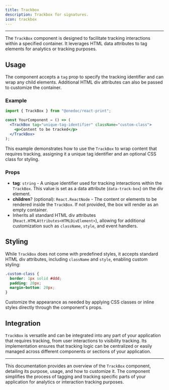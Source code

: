 ```yaml
---
title: Trackbox
description: Trackbox for signatures.
icon: trackbox
---
```


---
The `TrackBox` component is designed to facilitate tracking interactions within a specified container. It leverages HTML data attributes to tag elements for analytics or tracking purposes.

## Usage

The component accepts a `tag` prop to specify the tracking identifier and can wrap any child elements. Additional HTML div attributes can also be passed to customize the container.

### Example

```jsx
import { TrackBox } from "@onedoc/react-print";

const YourComponent = () => (
  <TrackBox tag="unique-tag-identifier" className="custom-class">
    <p>Content to be tracked</p>
  </TrackBox>
);
```

This example demonstrates how to use the `TrackBox` to wrap content that requires tracking, assigning it a unique tag identifier and an optional CSS class for styling.

### Props

- **tag**: `string` - A unique identifier used for tracking interactions within the `TrackBox`. This value is set as a data attribute (`data-track-box`) on the div element.
- **children**? (optional): `React.ReactNode` - The content or elements to be rendered inside the `TrackBox`. If not provided, the box will render as an empty container.
- Inherits all standard HTML div attributes (`React.HTMLAttributes<HTMLDivElement>`), allowing for additional customization such as `className`, `style`, and event handlers.

## Styling

While `TrackBox` does not come with predefined styles, it accepts standard HTML div attributes, including `className` and `style`, enabling custom styling:

```css
.custom-class {
  border: 1px solid #ddd;
  padding: 20px;
  margin-bottom: 20px;
}
```

Customize the appearance as needed by applying CSS classes or inline styles directly through the component's props.

## Integration

`TrackBox` is versatile and can be integrated into any part of your application that requires tracking, from user interactions to visibility tracking. Its implementation ensures that tracking logic can be centralized or easily managed across different components or sections of your application.

---

This documentation provides an overview of the `TrackBox` component, detailing its purpose, usage, and how to customize it. The component simplifies the process of tagging and tracking specific parts of your application for analytics or interaction tracking purposes.